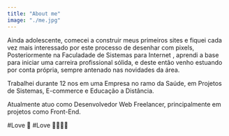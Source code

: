 ```yaml
---
title: "About me"
image: "./me.jpg"
---
```


Ainda adolescente, comecei a construir meus primeiros sites e fiquei cada vez mais interessado por este processo de desenhar com pixels,
Posteriormente na Faculadade de <Underlining color="#CDF3E1" hoverColor="#CDF3E1"> Sistemas para Internet </Underlining>, aprendi a base para iniciar uma carreira profissional sólida, e deste então venho estuando por conta própria, sempre antenado nas novidades da área.

Trabalhei durante 12 nos em uma Empresa no ramo da Saúde, em Projetos de Sistemas, E-commerce e Educação a Distância.

Atualmente atuo como <Underlining color="#CDF3E1" hoverColor="#CDF3E1"> Desenvolvedor Web Freelancer</Underlining>, principalmente em projetos como Front-End.

#Love 🎸 #Love 👨‍👨‍👧‍👦